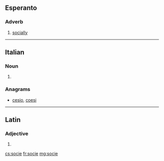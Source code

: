 ==Esperanto==

===Adverb===
{{eo-adv}}

# [[socially]]

----

==Italian==

===Noun===
{{head|it}} {{f}}

# {{plural of|socia|lang=it}}

===Anagrams===
* [[cesio#Italian|cesio]], [[coesi#Italian|coesi]]

----

==Latin==

===Adjective===
{{la-adj-form|socie}}

# {{inflection of|socius||voc|m|s|lang=la}}

[[cs:socie]]
[[fr:socie]]
[[mg:socie]]